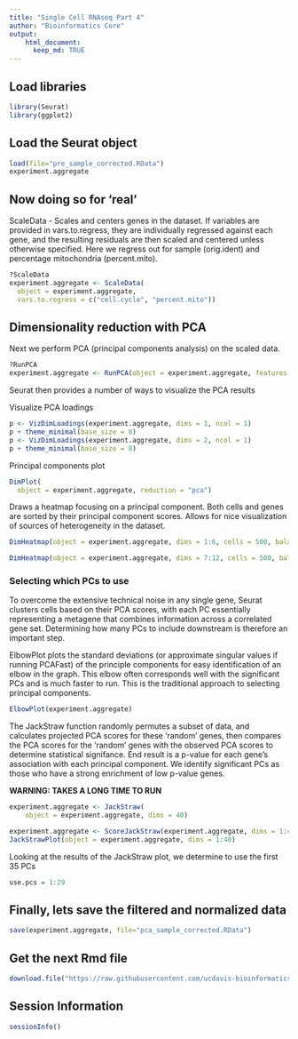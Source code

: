 ```yaml
---
title: "Single Cell RNAseq Part 4"
author: "Bioinformatics Core"
output:
    html_document:
      keep_md: TRUE
---
```


## Load libraries
```r
library(Seurat)
library(ggplot2)
```

## Load the Seurat object
```r
load(file="pre_sample_corrected.RData")
experiment.aggregate
```


## Now doing so for 'real'

ScaleData - Scales and centers genes in the dataset. If variables are provided in vars.to.regress, they are individually regressed against each gene, and the resulting residuals are then scaled and centered unless otherwise specified. Here we regress out for sample (orig.ident) and percentage mitochondria (percent.mito).

```r
?ScaleData
experiment.aggregate <- ScaleData(
  object = experiment.aggregate,
  vars.to.regress = c("cell.cycle", "percent.mito"))
```

## Dimensionality reduction with PCA

Next we perform PCA (principal components analysis) on the scaled data.  

```r
?RunPCA
experiment.aggregate <- RunPCA(object = experiment.aggregate, features = VariableFeatures(object = experiment.aggregate))
```

Seurat then provides a number of ways to visualize the PCA results

Visualize PCA loadings
```r
p <- VizDimLoadings(experiment.aggregate, dims = 1, ncol = 1)
p + theme_minimal(base_size = 8)
p <- VizDimLoadings(experiment.aggregate, dims = 2, ncol = 1)
p + theme_minimal(base_size = 8)
```

Principal components plot
```r
DimPlot(
  object = experiment.aggregate, reduction = "pca")
```

Draws a heatmap focusing on a principal component. Both cells and genes are sorted by their principal component scores. Allows for nice visualization of sources of heterogeneity in the dataset.

```r
DimHeatmap(object = experiment.aggregate, dims = 1:6, cells = 500, balanced = TRUE)

DimHeatmap(object = experiment.aggregate, dims = 7:12, cells = 500, balanced = TRUE)
```

### Selecting which PCs to use
To overcome the extensive technical noise in any single gene, Seurat clusters cells based on their PCA scores, with each PC essentially representing a metagene that combines information across a correlated gene set. Determining how many PCs to include downstream is therefore an important step.

ElbowPlot plots the standard deviations (or approximate singular values if running PCAFast) of the principle components for easy identification of an elbow in the graph. This elbow often corresponds well with the significant PCs and is much faster to run.  This is the traditional approach to selecting principal components.

```r
ElbowPlot(experiment.aggregate)
```

The JackStraw function randomly permutes a subset of data, and calculates projected PCA scores for these 'random' genes, then compares the PCA scores for the 'random' genes with the observed PCA scores to determine statistical signifance. End result is a p-value for each gene's association with each principal component. We identify significant PCs as those who have a strong enrichment of low p-value genes.

__WARNING: TAKES A LONG TIME TO RUN__
```r
experiment.aggregate <- JackStraw(
    object = experiment.aggregate, dims = 40)
```

```r
experiment.aggregate <- ScoreJackStraw(experiment.aggregate, dims = 1:40)
JackStrawPlot(object = experiment.aggregate, dims = 1:40)
```

Looking at the results of the JackStraw plot, we determine to use the first 35 PCs
```r
use.pcs = 1:29
```

## Finally, lets save the filtered and normalized data
```r
save(experiment.aggregate, file="pca_sample_corrected.RData")
```

## Get the next Rmd file
```r
download.file("https://raw.githubusercontent.com/ucdavis-bioinformatics-training/2020-Intro_Single_Cell_RNA_Seq/master/data_analysis/scRNA_Workshop-PART5.Rmd", "scRNA_Workshop-PART5.Rmd")
```

## Session Information
```r
sessionInfo()
```
